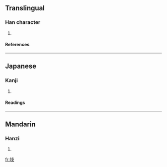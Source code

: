 ==Translingual==
===Han character===
{{Han char|rn=65|rad=支|as=05|sn=9|four=|canj=卜廿十水 (YTJE)}}
# {{defn|Han|sort=支05}}
====References====
{{Han ref|kx=0467.090|dkj=13067|dj=0815.050|hdz=21329.010|uh=6531|ud=25905}}

----
==Japanese==
===Kanji===
{{ja-kanji|grade=|rs=支05}}
# {{defn|Japanese}} 
====Readings====
{{ja-readings|on=[[き]] (ki)|kun=[[のせる]] (noseru), [[こしかけ]] (koshikake), [[まくら]] (makura)}}

----
==Mandarin==
===Hanzi===
{{cmn-hanzi|pin=[[guǐ]] ([[gui3]])|wg=kuei<sup>3</sup>}}
# {{defn|Mandarin}}

[[fr:攱]]